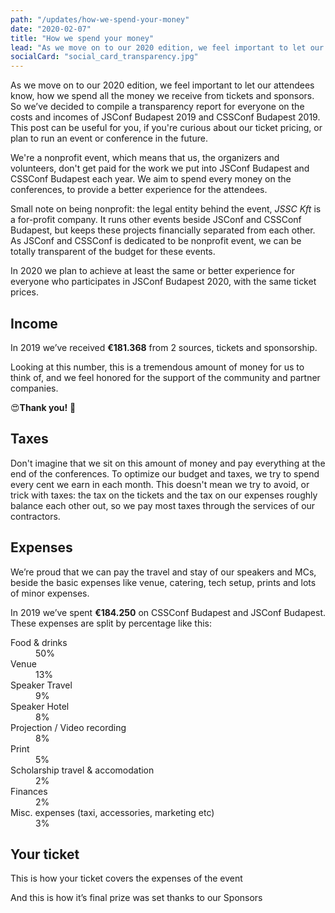 ```yaml
---
path: "/updates/how-we-spend-your-money"
date: "2020-02-07"
title: "How we spend your money"
lead: "As we move on to our 2020 edition, we feel important to let our attendees know, how we spend all the money we receive from tickets and sponsors."
socialCard: "social_card_transparency.jpg"
---
```


As we move on to our 2020 edition, we feel important to let our attendees know, how we spend all the money we receive from
tickets and sponsors. So we’ve decided to compile a transparency report for everyone on the costs and incomes of
JSConf Budapest 2019 and CSSConf Budapest 2019. This post can be useful for you, if you're curious about our ticket pricing,
or plan to run an event or conference in the future.

We're a nonprofit event, which means that us, the organizers and volunteers, don't get paid for the work we put into
JSConf Budapest and CSSConf Budapest each year. We aim to spend every money on the conferences, to provide a better
experience for the attendees.

Small note on being nonprofit: the legal entity behind the event, _JSSC Kft_ is a for-profit company.
It runs other events beside JSConf and CSSConf Budapest, but keeps these projects financially separated from each other.
As JSConf and CSSConf is dedicated to be nonprofit event, we can be totally transparent of the budget for these events.

In 2020 we plan to achieve at least the same or better experience for everyone
who participates in JSConf Budapest 2020, with the same ticket prices.


## Income

In 2019 we’ve received **€181.368** from 2 sources, tickets and sponsorship.

Looking at this number, this is a tremendous amount of money for us to think of, and we feel honored for the support of the community and partner companies.

😍**Thank you!** 💖

## Taxes

Don't imagine that we sit on this amount of money and pay everything at the end of the conferences. To optimize our budget and taxes,
we try to spend every cent we earn in each month. This doesn't mean we try to avoid, or trick with taxes: the tax on the tickets
and the tax on our expenses roughly balance each other out, so we pay most taxes through the services of our contractors.

## Expenses

We’re proud that we can pay the travel and stay of our speakers and MCs, beside the basic expenses
like venue, catering, tech setup, prints and lots of minor expenses.

In 2019 we’ve spent **€184.250** on CSSConf Budapest and JSConf Budapest. These expenses are split by percentage like this:


<dl className="expense_list">
  <dt>Food & drinks</dt>
    <dd>50%</dd>
  <dt>Venue</dt>
    <dd>13%</dd>
  <dt>Speaker Travel</dt>
    <dd>9%</dd>
  <dt>Speaker Hotel</dt>
    <dd>8%</dd>
  <dt>Projection / Video recording</dt>
    <dd>8%</dd>
  <dt>Print</dt>
    <dd>5%</dd>
  <dt>Scholarship travel & accomodation</dt>
    <dd>2%</dd>
  <dt>Finances</dt>
    <dd>2%</dd>
  <dt>Misc. expenses (taxi, accessories, marketing etc)</dt>
    <dd>3%</dd>
</dl>



## Your ticket

This is how your ticket covers the expenses of the event

And this is how it’s final prize was set thanks to our Sponsors
